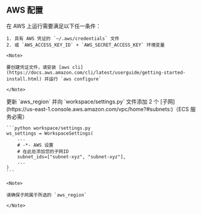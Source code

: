## AWS 配置

<Steps>
  <Step title="更新凭据">
    在 AWS 上运行需要满足以下任一条件：

    1. 具有 AWS 凭证的 `~/.aws/credentials` 文件
    2. 或 `AWS_ACCESS_KEY_ID` + `AWS_SECRET_ACCESS_KEY` 环境变量

    <Note>

    要创建凭证文件，请安装 [aws cli](https://docs.aws.amazon.com/cli/latest/userguide/getting-started-install.html) 并运行 `aws configure`

    </Note>

  </Step>
  <Step title="更新区域和子网">
    更新 `aws_region` 并向 `workspace/settings.py` 文件添加 2 个 [子网](https://us-east-1.console.aws.amazon.com/vpc/home?#subnets:)（ECS 服务必需）

    ```python workspace/settings.py
    ws_settings = WorkspaceSettings(
        ...
        # -*- AWS 设置
        # 在此处添加您的子网ID
        subnet_ids=["subnet-xyz", "subnet-xyz"],
        ...
    )
    ```

    <Note>

    请确保子网属于所选的 `aws_region`

    </Note>

  </Step>
</Steps>